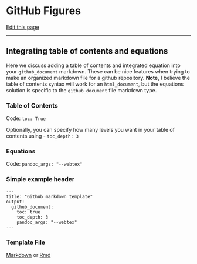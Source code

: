 # GitHub Figures

[Edit this page](https://github.com/DrK-Lo/lotterhoslabprotocols/edit/main/code_githhubMarkdown.qmd)

------------------------------------------------------------------------

## Integrating table of contents and equations

Here we discuss adding a table of contents and integrated equation into your `github_document` markdown. These can be nice features when trying to make an organized markdown file for a github repository. **Note**, I believe the table of contents syntax will work for an `html_document`, but the equations solution is specific to the `github_document` file markdown type.

### **Table of Contents** {.unnumbered}

Code: `toc: True`

Optionally, you can specify how many levels you want in your table of contents using - `toc_depth: 3`

### **Equations** {.unnumbered}

Code: `pandoc_args: "--webtex"`

### **Simple example header** {.unnumbered}

    ---
    title: "Github_markdown_template"
    output: 
      github_document:
        toc: true
        toc_depth: 3
        pandoc_args: "--webtex"
    ---

### **Template File** {.unnumbered}

[Markdown](https://github.com/DrK-Lo/lotterhoslabprotocols/blob/23ce0adef5a374d188c307348a48b296b391add2/_data/github_markdown_template.md) or [Rmd](https://github.com/DrK-Lo/lotterhoslabprotocols/blob/23ce0adef5a374d188c307348a48b296b391add2/_data/github_markdown_template.Rmd)
